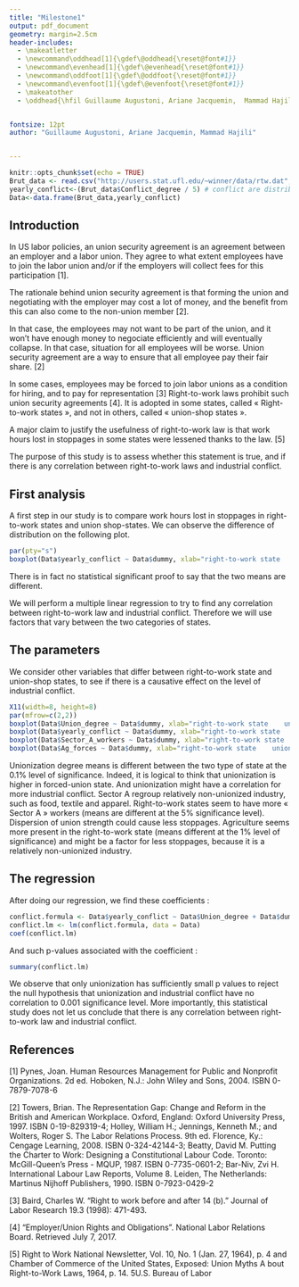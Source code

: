 ```yaml
---
title: "Milestone1"
output: pdf_document
geometry: margin=2.5cm
header-includes:
  - \makeatletter
  - \newcommand\oddhead[1]{\gdef\@oddhead{\reset@font#1}}
  - \newcommand\evenhead[1]{\gdef\@evenhead{\reset@font#1}}
  - \newcommand\oddfoot[1]{\gdef\@oddfoot{\reset@font#1}}
  - \newcommand\evenfoot[1]{\gdef\@evenfoot{\reset@font#1}}
  - \makeatother
  - \oddhead{\hfil Guillaume Augustoni, Ariane Jacquemin,  Mammad Hajili \hfil}


fontsize: 12pt
author: "Guillaume Augustoni, Ariane Jacquemin, Mammad Hajili"


---
```


```r
knitr::opts_chunk$set(echo = TRUE)
Brut_data <- read.csv("http://users.stat.ufl.edu/~winner/data/rtw.dat", header = FALSE, sep= "", dec =".", col.names = c("Post_abr", "Conflict_degree", "Union_degree", "dummy", "Sector_A_workers", "Ag_forces"))
yearly_conflict<-(Brut_data$Conflict_degree / 5) # conflict are distributed over 5 years.
Data<-data.frame(Brut_data,yearly_conflict)
```


## Introduction

In US labor policies, an union security agreement is an agreement between an employer and a labor union. They agree to what extent employees have to join the labor union and/or if the employers will collect fees for this participation [1].

The rationale behind union security agreement is that forming the union and negotiating with the employer may cost a lot of money, and the benefit from this can also come to the non-union member [2].

In that case, the employees may not want to be part of the union, and it won’t have enough money to negociate efficiently and will eventually collapse. In that case, situation for all employees will be worse. Union security agreement are a way to ensure that all employee pay their fair share. [2]

In some cases, employees may be forced to join labor unions as a condition for hiring, and to pay for representation [3]
Right-to-work laws prohibit such union security agreements [4]. It is adopted in some states, called « Right-to-work states », and not in others, called « union-shop states ».

A major claim to justify the usefulness of right-to-work law is that work hours lost in stoppages in some states were lessened thanks to the law. [5]

The purpose of this study is to assess whether this statement is true, and if there is any correlation between right-to-work laws and industrial conflict.


## First analysis

A first step in our study is to compare work hours lost in stoppages in right-to-work states and union shop-states. We can observe the difference of distribution on the following plot.


```r

par(pty="s") 
boxplot(Data$yearly_conflict ~ Data$dummy, xlab="right-to-work state    union-shop state", ylab = "Proportion of hours lost")

```
 
There is in fact no statistical significant proof to say that the two means are different. 

We will perform a multiple linear regression to try to find any correlation between right-to-work law and industrial conflict.
Therefore we will use factors that vary between the two categories of states.

## The parameters

We consider other variables that differ between right-to-work state and union-shop states, to see if there is a causative effect on the level of industrial conflict.

```r

X11(width=8, height=8)
par(mfrow=c(2,2))
boxplot(Data$Union_degree ~ Data$dummy, xlab="right-to-work state    union-shop state", ylab = "% of unionized workforce")
boxplot(Data$yearly_conflict ~ Data$dummy, xlab="right-to-work state    union-shop state", ylab = "Proportion of hours lost")
boxplot(Data$Sector_A_workers ~ Data$dummy, xlab="right-to-work state    union-shop state", ylab = "% of workforce in sector A")
boxplot(Data$Ag_forces ~ Data$dummy, xlab="right-to-work state    union-shop state", ylab = "% of workforce in agriculture")
```

 

Unionization degree means is different between the two type of state at the 0.1% level of significance.
Indeed, it is logical to think that unionization is higher in forced-union state.
And unionization might have a correlation for more industrial conflict. Sector A regroup relatively non-unionized industry, such as food, textile and apparel. Right-to-work states seem to have more « Sector A » workers (means are different at the 5% significance level). Dispersion of union strength could cause less stoppages. Agriculture seems more present in the right-to-work state (means different at the 1% level of significance) and might be a factor for less stoppages, because it is a relatively non-unionized industry.

## The regression

After doing our regression, we find these coefficients :
```r
conflict.formula <- Data$yearly_conflict ~ Data$Union_degree + Data$dummy + Data$Sector_A_workers+ Data$Ag_forces
conflict.lm <- lm(conflict.formula, data = Data)
coef(conflict.lm)
```

And such p-values associated with the coefficient : 
```r
summary(conflict.lm)
```

We observe that only unionization has sufficiently small p values to reject the null hypothesis that unionization and industrial conflict have no correlation to 0.001 significance level.
More importantly, this statistical study does not let us conclude that there is any correlation between right-to-work law and industrial conflict.

## References

[1] Pynes, Joan. Human Resources Management for Public and Nonprofit Organizations. 2d ed. Hoboken, N.J.: John Wiley and Sons, 2004. ISBN 0-7879-7078-6

[2] Towers, Brian. The Representation Gap: Change and Reform in the British and American Workplace. Oxford, England: Oxford University Press, 1997. ISBN 0-19-829319-4; Holley, William H.; Jennings, Kenneth M.; and Wolters, Roger S. The Labor Relations Process. 9th ed. Florence, Ky.: Cengage Learning, 2008. ISBN 0-324-42144-3; Beatty, David M. Putting the Charter to Work: Designing a Constitutional Labour Code. Toronto: McGill-Queen's Press - MQUP, 1987. ISBN 0-7735-0601-2; Bar-Niv, Zvi H. International Labour Law Reports, Volume 8. Leiden, The Netherlands: Martinus Nijhoff Publishers, 1990. ISBN 0-7923-0429-2

[3] Baird, Charles W. "Right to work before and after 14 (b)." Journal of Labor Research 19.3 (1998): 471-493.

[4] "Employer/Union Rights and Obligations". National Labor Relations Board. Retrieved July 7, 2017.

[5] Right to Work National Newsletter, Vol. 10, No. 1 (Jan. 27, 1964), p. 4 and Chamber of Commerce of the United States, Exposed: Union Myths A bout Right-to-Work Laws, 1964, p. 14. 5U.S. Bureau of Labor
